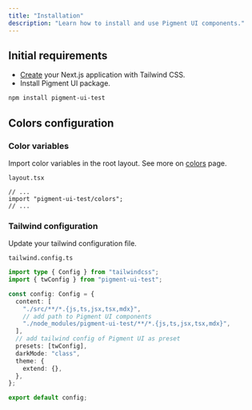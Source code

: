 ```yaml
---
title: "Installation"
description: "Learn how to install and use Pigment UI components."
---
```


## Initial requirements

- [Create](https://tailwindcss.com/docs/guides/nextjs) your Next.js application with Tailwind CSS.
- Install Pigment UI package.

```bash
npm install pigment-ui-test
```

## Colors configuration

<Steps>

### Color variables

Import color variables in the root layout. See more on [colors](/docs/overview/colors) page.

`layout.tsx`

```tsx
// ...
import "pigment-ui-test/colors";
// ...
```

### Tailwind configuration

Update your tailwind configuration file.

`tailwind.config.ts`

```ts
import type { Config } from "tailwindcss";
import { twConfig } from "pigment-ui-test";

const config: Config = {
  content: [
    "./src/**/*.{js,ts,jsx,tsx,mdx}",
    // add path to Pigment UI components
    "./node_modules/pigment-ui-test/**/*.{js,ts,jsx,tsx,mdx}",
  ],
  // add tailwind config of Pigment UI as preset
  presets: [twConfig],
  darkMode: "class",
  theme: {
    extend: {},
  },
};

export default config;
```

</Steps>
